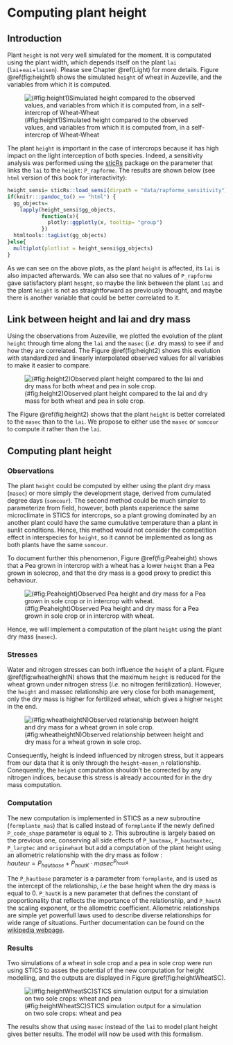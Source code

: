 # Computing plant height {#height}


## Introduction

Plant `height` is not very well simulated for the moment. It is computated using the plant width, which depends itself on the plant `lai` (`lai`+`eai`+`laisen`). Please see Chapter \@ref(Light) for more details. Figure \@ref(fig:height1) shows the simulated `height` of wheat in Auzeville, and the variables from which it is computed.

![(\#fig:height1)Simulated height compared to the observed values, and variables from which it is computed from, in a self-intercrop of Wheat-Wheat](img/height1.png)

The plant `height` is important in the case of intercrops because it has high impact on the light interception of both species. 
Indeed, a sensitivity analysis was performed  using the [sticRs](https://github.com/VEZY/sticRs) package on the parameter that links the `lai` to the `height`: `P_rapforme`. The results are shown below (see `html` version of this book for interactivity):

```r
height_sensi= sticRs::load_sensi(dirpath = "data/rapforme_sensitivity")
if(knitr:::pandoc_to() == "html") {
  gg_objects= 
    lapply(height_sensi$gg_objects, 
           function(x){
             plotly::ggplotly(x, tooltip= "group")
           })
  htmltools::tagList(gg_objects)
}else{
  multiplot(plotlist = height_sensi$gg_objects)
}
```


As we can see on the above plots, as the plant `height` is affected, its `lai` is also impacted afterwards.
We can also see that no values of `P_rapforme` gave satisfactory plant `height`, so maybe the link between the plant `lai` and the plant `height` is not as straightforward as previously thought, and maybe there is another variable that could be better correlated to it.


## Link between height and lai and dry mass

Using the observations from Auzeville, we plotted the evolution of the plant `height` through time along the `lai` and the `masec` (*i.e.* dry mass) to see if and how they are correlated. The Figure \@ref(fig:height2) shows this evolution with standardized and linearly interpolated observed values for all variables to make it easier to compare.

![(\#fig:height2)Observed plant height compared to the lai and dry mass for both wheat and pea in sole crop.](img/height2.png)

The Figure \@ref(fig:height2) shows that the plant `height` is better correlated to the `masec` than to the `lai`. We propose to either use the `masec` or `somcour` to compute it rather than the `lai`.

## Computing plant height

### Observations

The plant `height` could be computed by either using the plant dry mass (`masec`) or more simply the development stage, derived from cumulated degree days (`somcour`).
The second method could be much simpler to parameterize from field, however, both plants experience the same microclimate in STICS for intercrops, so a plant growing dominated by an another plant could have the same cumulative temperature than a plant in sunlit conditions. Hence, this method would not consider the competition effect in interspecies for `height`, so it cannot be implemented as long as both plants have the same `somcour`.

To document further this phenomenon, Figure \@ref(fig:Peaheight) shows that a Pea grown in intercrop with a wheat has a lower `height` than a Pea grown in solecrop, and that the dry mass is a good proxy to predict this behaviour.

![(\#fig:Peaheight)Observed Pea height and dry mass for a Pea grown in sole crop or in intercrop with wheat.](img/Pea_height.png)

Hence, we will implement a computation of the plant `height` using the plant dry mass (`masec`).

### Stresses

Water and nitrogen stresses can both influence the `height` of a plant. Figure \@ref(fig:wheatheightN) shows that the maximum `height` is reduced for the wheat grown under nitrogen stress (*i.e.* no nitrogen feritilization). However, the `height` and massec relationship are very close for both management, only the dry mass is higher for fertilized wheat, which gives a higher `height` in the end.

![(\#fig:wheatheightN)Observed relationship between height and dry mass for a wheat grown in sole crop.](img/wheat_height_N.png)

Consequently, height is indeed influenced by nitrogen stress, but it appears from our data that it is only through the `height~masen_n` relationship. Conequently, the `height` computation shouldn't be corrected by any nitrogen indices, because this stress is already accounted for in the dry mass computation.


### Computation

The new computation is implemented in STICS as a new subroutine (`formplante_mas`) that is called instead of `formplante` if the newly defined `P_code_shape` parameter is equal to `2`. This subroutine is largely based on the previous one, conserving all side effects of `P_hautmax`, `P_hautmaxtec`, `P_largtec` and `originehaut` but add a computation of the plant height using an allometric relationship with the dry mass as follow :  
$hauteur= P_{hautbase} + P_{hautK} \cdot masec^{P_{hautA}}$

The `P_hautbase` parameter is a parameter from `formplante`, and is used as the intercept of the relationship, *i.e* the base height when the dry mass is equal to 0. `P_hautK` is a new parameter that defines the constant of proportionality that reflects the importance of the relationship, and `P_hautA` the scaling exponent, or the allometric coefficient. Allometric relationships are simple yet powerfull laws used to describe diverse relationships for wide range of situations. Further documentation can be found on the [wikipedia webpage](https://en.wikipedia.org/wiki/Allometry).


### Results

Two simulations of a wheat in sole crop and a pea in sole crop were run using STICS to asses the potential of the new computation for height modelling, and the outputs are displayed in Figure \@ref(fig:heightWheatSC).  

![(\#fig:heightWheatSC)STICS simulation output for a simulation on two sole crops: wheat and pea](img/height_Wheat_SC.png)


The results show that using `masec` instead of the `lai` to model plant height gives better results. The model will now be used with this formalism.

